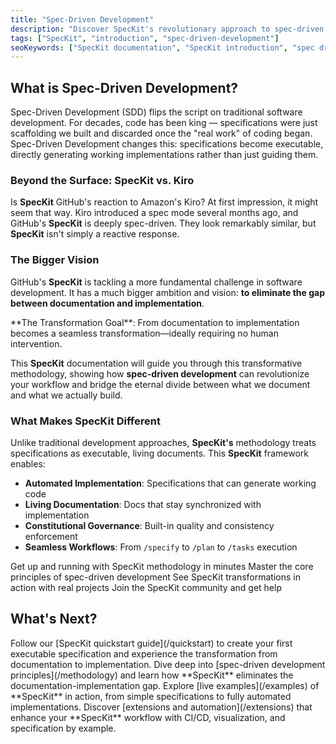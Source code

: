 ```yaml
---
title: "Spec-Driven Development"
description: "Discover SpecKit's revolutionary approach to spec-driven development. Learn how SpecKit eliminates the gap between documentation and implementation."
tags: ["SpecKit", "introduction", "spec-driven-development"]
seoKeywords: ["SpecKit documentation", "SpecKit introduction", "spec driven development", "github SpecKit"]
---
```


## What is Spec-Driven Development?
Spec-Driven Development (SDD) flips the script on traditional software development. For decades, code has been king — specifications were just scaffolding we built and discarded once the "real work" of coding began. Spec-Driven Development changes this: specifications become executable, directly generating working implementations rather than just guiding them.

### Beyond the Surface: SpecKit vs. Kiro

Is **SpecKit** GitHub's reaction to Amazon's Kiro? At first impression, it might seem that way. Kiro introduced a spec mode several months ago, and GitHub's **SpecKit** is deeply spec-driven. They look remarkably similar, but **SpecKit** isn't simply a reactive response.

### The Bigger Vision

GitHub's **SpecKit** is tackling a more fundamental challenge in software development. It has a much bigger ambition and vision: **to eliminate the gap between documentation and implementation**.

<Note>
**The Transformation Goal**: From documentation to implementation becomes a seamless transformation—ideally requiring no human intervention.
</Note>

This **SpecKit** documentation will guide you through this transformative methodology, showing how **spec-driven development** can revolutionize your workflow and bridge the eternal divide between what we document and what we actually build.

### What Makes SpecKit Different

Unlike traditional development approaches, **SpecKit's** methodology treats specifications as executable, living documents. This **SpecKit** framework enables:

- **Automated Implementation**: Specifications that can generate working code
- **Living Documentation**: Docs that stay synchronized with implementation
- **Constitutional Governance**: Built-in quality and consistency enforcement
- **Seamless Workflows**: From `/specify` to `/plan` to `/tasks` execution

<CardGroup cols={2}>
  <Card
    title="Spec-Driven Quick Start"
    icon="rocket"
    href="/quickstart"
  >
    Get up and running with SpecKit methodology in minutes
  </Card>
  <Card
    title="Methodology Guide"
    icon="book-open"
    href="/methodology"
  >
    Master the core principles of spec-driven development
  </Card>
  <Card
    title="Live Examples"
    icon="lightbulb"
    href="/examples"
  >
    See SpecKit transformations in action with real projects
  </Card>
  <Card
    title="Community Support"
    icon="users"
    href="https://github.com/github/spec-kit/issues"
  >
    Join the SpecKit community and get help
  </Card>
</CardGroup>

## What's Next?

<AccordionGroup>
  <Accordion title="Start Your Spec-Driven Journey">
    Follow our [SpecKit quickstart guide](/quickstart) to create your first executable specification and experience the transformation from documentation to implementation.
  </Accordion>

  <Accordion title="Master the Methodology">
    Dive deep into [spec-driven development principles](/methodology) and learn how **SpecKit** eliminates the documentation-implementation gap.
  </Accordion>

  <Accordion title="See Real Transformations">
    Explore [live examples](/examples) of **SpecKit** in action, from simple specifications to fully automated implementations.
  </Accordion>

  <Accordion title="Advanced Workflows">
    Discover [extensions and automation](/extensions) that enhance your **SpecKit** workflow with CI/CD, visualization, and specification by example.
  </Accordion>
</AccordionGroup>
